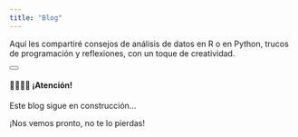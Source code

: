 ```yaml
---
title: "Blog"
---
```


Aquí les compartiré consejos de análisis de datos en R o en Python, trucos de programación y reflexiones, con un toque de creatividad.

:::: {.alert .alert-dismissible .alert-warning}
<button type="button" class="btn-close" data-bs-dismiss="alert">

</button>

<h4 class="alert-heading">

::: {.alert .alert-dismissible .alert-warning}
🚧👷🏽‍♀️ ¡Atención!
:::

</h4>

<p class="mb-0">

Este blog sigue en construcción...

¡Nos vemos pronto, no te lo pierdas!

</p>
::::

